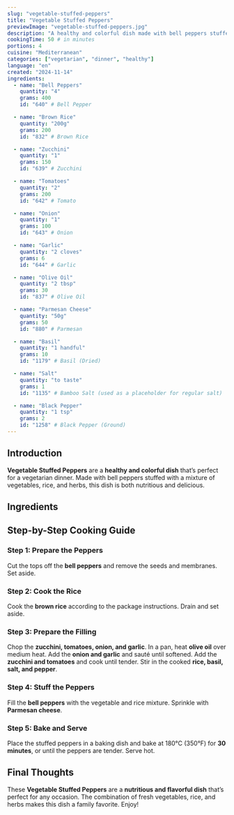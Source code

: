 ```yaml
---
slug: "vegetable-stuffed-peppers"
title: "Vegetable Stuffed Peppers"
previewImage: "vegetable-stuffed-peppers.jpg"
description: "A healthy and colorful dish made with bell peppers stuffed with a mixture of vegetables, rice, and herbs, perfect for a vegetarian dinner."
cookingTime: 50 # in minutes
portions: 4
cuisine: "Mediterranean"
categories: ["vegetarian", "dinner", "healthy"]
language: "en"
created: "2024-11-14"
ingredients:
  - name: "Bell Peppers"
    quantity: "4"
    grams: 400
    id: "640" # Bell Pepper

  - name: "Brown Rice"
    quantity: "200g"
    grams: 200
    id: "832" # Brown Rice

  - name: "Zucchini"
    quantity: "1"
    grams: 150
    id: "639" # Zucchini

  - name: "Tomatoes"
    quantity: "2"
    grams: 200
    id: "642" # Tomato

  - name: "Onion"
    quantity: "1"
    grams: 100
    id: "643" # Onion

  - name: "Garlic"
    quantity: "2 cloves"
    grams: 6
    id: "644" # Garlic

  - name: "Olive Oil"
    quantity: "2 tbsp"
    grams: 30
    id: "837" # Olive Oil

  - name: "Parmesan Cheese"
    quantity: "50g"
    grams: 50
    id: "880" # Parmesan

  - name: "Basil"
    quantity: "1 handful"
    grams: 10
    id: "1179" # Basil (Dried)

  - name: "Salt"
    quantity: "to taste"
    grams: 1
    id: "1135" # Bamboo Salt (used as a placeholder for regular salt)

  - name: "Black Pepper"
    quantity: "1 tsp"
    grams: 2
    id: "1258" # Black Pepper (Ground)
---
```



## Introduction

**Vegetable Stuffed Peppers** are a **healthy and colorful dish** that’s perfect for a vegetarian dinner. Made with bell peppers stuffed with a mixture of vegetables, rice, and herbs, this dish is both nutritious and delicious.

## Ingredients

<IngredientsList
  ingredients={frontmatter.ingredients}
  portions={frontmatter.portions}
/>

## Step-by-Step Cooking Guide

### Step 1: Prepare the Peppers

Cut the tops off the **bell peppers** and remove the seeds and membranes. Set aside.

<CookingStep
  action="cutting-vegetables-sweetPepper"
  alt="Preparing bell peppers for stuffing"
/>

### Step 2: Cook the Rice

Cook the **brown rice** according to the package instructions. Drain and set aside.

<CookingStep action="boiling-grains-rice" alt="Boiling brown rice in a pot" />

### Step 3: Prepare the Filling

Chop the **zucchini, tomatoes, onion, and garlic**. In a pan, heat **olive oil** over medium heat. Add the **onion and garlic** and sauté until softened. Add the **zucchini and tomatoes** and cook until tender. Stir in the cooked **rice, basil, salt, and pepper**.

<CookingStep
  action="frying-pan-mix-vegetableMix"
  alt="Sautéing vegetables for stuffing"
/>

### Step 4: Stuff the Peppers

Fill the **bell peppers** with the vegetable and rice mixture. Sprinkle with **Parmesan cheese**.

### Step 5: Bake and Serve

Place the stuffed peppers in a baking dish and bake at 180°C (350°F) for **30 minutes**, or until the peppers are tender. Serve hot.

<CookingStep
  action="kitchenAppliances-oven"
  alt="Baking stuffed peppers in the oven"
/>

## Final Thoughts

These **Vegetable Stuffed Peppers** are a **nutritious and flavorful dish** that’s perfect for any occasion. The combination of fresh vegetables, rice, and herbs makes this dish a family favorite. Enjoy!

<NutritionFacts ingredients={frontmatter.ingredients} />

